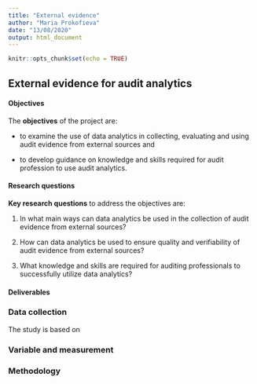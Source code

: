```yaml
---
title: "External evidence"
author: "Maria Prokofieva"
date: "13/08/2020"
output: html_document
---
```


```r
knitr::opts_chunk$set(echo = TRUE)
```

## External evidence for audit analytics

#### Objectives

The **objectives** of the project are: 

- to examine the use of data analytics in collecting, evaluating and using audit evidence from external sources and 

- to develop guidance on knowledge and skills required for audit profession to use audit analytics.

#### Research questions

**Key research questions** to address the objectives are:

1. In what main ways can data analytics be used in the collection of audit evidence from external sources?

2. How can data analytics be used to ensure quality and verifiability of audit evidence from external sources?

3. What knowledge and skills are required for auditing professionals to successfully utilize data analytics?

#### Deliverables



### Data collection

The study is based on 

### Variable and measurement

### Methodology

